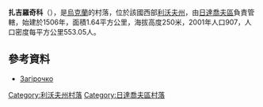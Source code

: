{{coord|49|22|52|N|24|18|39|E|scale:30000|display=title}}

'''扎吉羅奇科'''（{{lang-uk|Загірочко}}），是[[烏克蘭|烏克蘭]]的村落，位於該國西部[[利沃夫州|利沃夫州]]，由[[日達喬夫區|日達喬夫區]]負責管轄，始建於1506年，面積1.64平方公里，海拔高度250米，2001年人口907，人口密度每平方公里553.05人。

==參考資料==
* [http://gska2.rada.gov.ua/pls/z7502/A005?rdat1=07.12.2007&rf7571=19610 Загірочко]{{dead link|date=2018年3月 |bot=InternetArchiveBot |fix-attempted=yes }}

{{DEFAULTSORT:Загірочко}}
[[Category:利沃夫州村落|Category:利沃夫州村落]]
[[Category:日達喬夫區村落|Category:日達喬夫區村落]]


{{Lviv-geo-stub}}